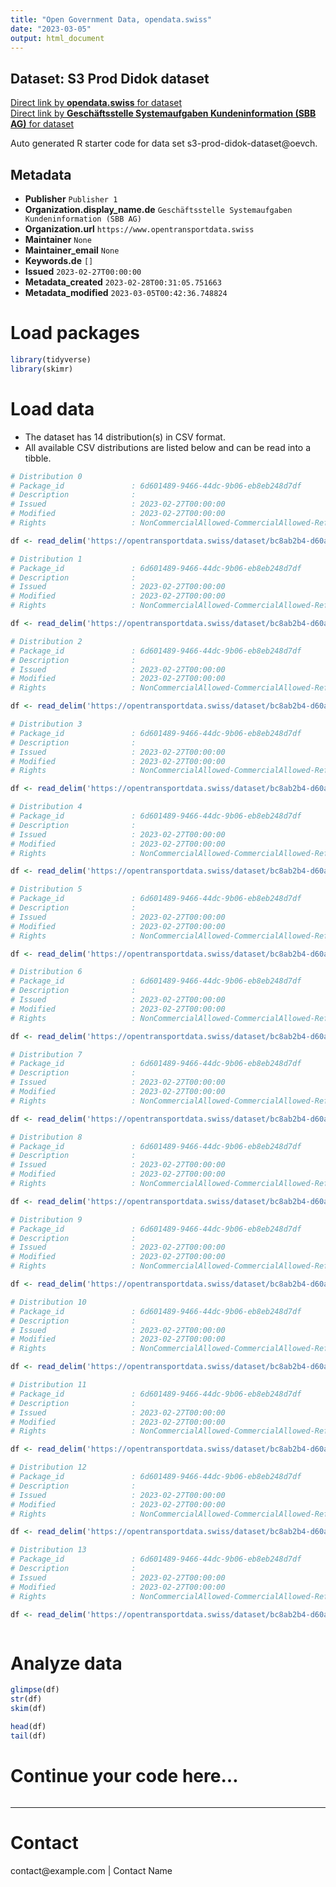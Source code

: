 ```yaml
---
title: "Open Government Data, opendata.swiss"
date: "2023-03-05"
output: html_document
---
```


## Dataset: S3 Prod Didok dataset



[Direct link by **opendata.swiss** for dataset](https://opendata.swiss/de/dataset/s3-prod-didok-dataset)<br>
[Direct link by **Geschäftsstelle Systemaufgaben Kundeninformation (SBB AG)** for dataset](https://opentransportdata.swiss/dataset/s3-prod-didok-dataset)

Auto generated R starter code for data set s3-prod-didok-dataset@oevch.

## Metadata

- **Publisher** `Publisher 1`
- **Organization.display_name.de** `Geschäftsstelle Systemaufgaben Kundeninformation (SBB AG)`
- **Organization.url** `https://www.opentransportdata.swiss`
- **Maintainer** `None`
- **Maintainer_email** `None`
- **Keywords.de** `[]`
- **Issued** `2023-02-27T00:00:00`
- **Metadata_created** `2023-02-28T00:31:05.751663`
- **Metadata_modified** `2023-03-05T00:42:36.748824`


# Load packages

```r

library(tidyverse)
library(skimr)

```

# Load data

-   The dataset has 14 distribution(s) in CSV format.
-   All available CSV distributions are listed below and can be read into a tibble.

```r

# Distribution 0
# Package_id               : 6d601489-9466-44dc-9b06-eb8eb248d7df
# Description              : 
# Issued                   : 2023-02-27T00:00:00
# Modified                 : 2023-02-27T00:00:00
# Rights                   : NonCommercialAllowed-CommercialAllowed-ReferenceRequired

df <- read_delim('https://opentransportdata.swiss/dataset/bc8ab2b4-d60a-4ba3-ae6f-427cecac9eb4/resource/01506b05-5039-4ec1-8151-c136a9769f5c/download/verkehrspunktelemente_actualdate.csv')

# Distribution 1
# Package_id               : 6d601489-9466-44dc-9b06-eb8eb248d7df
# Description              : 
# Issued                   : 2023-02-27T00:00:00
# Modified                 : 2023-02-27T00:00:00
# Rights                   : NonCommercialAllowed-CommercialAllowed-ReferenceRequired

df <- read_delim('https://opentransportdata.swiss/dataset/bc8ab2b4-d60a-4ba3-ae6f-427cecac9eb4/resource/a082c091-5d9a-4096-b2e3-17f2b14ec261/download/prm_info_desks.csv')

# Distribution 2
# Package_id               : 6d601489-9466-44dc-9b06-eb8eb248d7df
# Description              : 
# Issued                   : 2023-02-27T00:00:00
# Modified                 : 2023-02-27T00:00:00
# Rights                   : NonCommercialAllowed-CommercialAllowed-ReferenceRequired

df <- read_delim('https://opentransportdata.swiss/dataset/bc8ab2b4-d60a-4ba3-ae6f-427cecac9eb4/resource/90d2663a-7aec-44c8-981f-215e4c2ae54c/download/prm_ticket_counters.csv')

# Distribution 3
# Package_id               : 6d601489-9466-44dc-9b06-eb8eb248d7df
# Description              : 
# Issued                   : 2023-02-27T00:00:00
# Modified                 : 2023-02-27T00:00:00
# Rights                   : NonCommercialAllowed-CommercialAllowed-ReferenceRequired

df <- read_delim('https://opentransportdata.swiss/dataset/bc8ab2b4-d60a-4ba3-ae6f-427cecac9eb4/resource/a096a223-6c06-4a87-8300-215e3b512db0/download/prm_stop_places.csv')

# Distribution 4
# Package_id               : 6d601489-9466-44dc-9b06-eb8eb248d7df
# Description              : 
# Issued                   : 2023-02-27T00:00:00
# Modified                 : 2023-02-27T00:00:00
# Rights                   : NonCommercialAllowed-CommercialAllowed-ReferenceRequired

df <- read_delim('https://opentransportdata.swiss/dataset/bc8ab2b4-d60a-4ba3-ae6f-427cecac9eb4/resource/76f59a8c-5200-4331-a998-d122f30b3193/download/prm_parking_lots.csv')

# Distribution 5
# Package_id               : 6d601489-9466-44dc-9b06-eb8eb248d7df
# Description              : 
# Issued                   : 2023-02-27T00:00:00
# Modified                 : 2023-02-27T00:00:00
# Rights                   : NonCommercialAllowed-CommercialAllowed-ReferenceRequired

df <- read_delim('https://opentransportdata.swiss/dataset/bc8ab2b4-d60a-4ba3-ae6f-427cecac9eb4/resource/c56e2f91-3686-416d-bae6-7c60f6c71ef5/download/prm_platforms.csv')

# Distribution 6
# Package_id               : 6d601489-9466-44dc-9b06-eb8eb248d7df
# Description              : 
# Issued                   : 2023-02-27T00:00:00
# Modified                 : 2023-02-27T00:00:00
# Rights                   : NonCommercialAllowed-CommercialAllowed-ReferenceRequired

df <- read_delim('https://opentransportdata.swiss/dataset/bc8ab2b4-d60a-4ba3-ae6f-427cecac9eb4/resource/135115c2-f2e1-4a1f-a00a-965b8d41e612/download/dienststellen_full.csv')

# Distribution 7
# Package_id               : 6d601489-9466-44dc-9b06-eb8eb248d7df
# Description              : 
# Issued                   : 2023-02-27T00:00:00
# Modified                 : 2023-02-27T00:00:00
# Rights                   : NonCommercialAllowed-CommercialAllowed-ReferenceRequired

df <- read_delim('https://opentransportdata.swiss/dataset/bc8ab2b4-d60a-4ba3-ae6f-427cecac9eb4/resource/e65ec131-52ff-4ee2-b017-59551e49dfe6/download/dienststellen_future_timetable.csv')

# Distribution 8
# Package_id               : 6d601489-9466-44dc-9b06-eb8eb248d7df
# Description              : 
# Issued                   : 2023-02-27T00:00:00
# Modified                 : 2023-02-27T00:00:00
# Rights                   : NonCommercialAllowed-CommercialAllowed-ReferenceRequired

df <- read_delim('https://opentransportdata.swiss/dataset/bc8ab2b4-d60a-4ba3-ae6f-427cecac9eb4/resource/067fd00c-a618-43d6-bdbd-113e250cdc54/download/prm_toilets.csv')

# Distribution 9
# Package_id               : 6d601489-9466-44dc-9b06-eb8eb248d7df
# Description              : 
# Issued                   : 2023-02-27T00:00:00
# Modified                 : 2023-02-27T00:00:00
# Rights                   : NonCommercialAllowed-CommercialAllowed-ReferenceRequired

df <- read_delim('https://opentransportdata.swiss/dataset/bc8ab2b4-d60a-4ba3-ae6f-427cecac9eb4/resource/0d56d0aa-3838-4a58-8da5-9a2415067f40/download/dienststellen_actualdate.csv')

# Distribution 10
# Package_id               : 6d601489-9466-44dc-9b06-eb8eb248d7df
# Description              : 
# Issued                   : 2023-02-27T00:00:00
# Modified                 : 2023-02-27T00:00:00
# Rights                   : NonCommercialAllowed-CommercialAllowed-ReferenceRequired

df <- read_delim('https://opentransportdata.swiss/dataset/bc8ab2b4-d60a-4ba3-ae6f-427cecac9eb4/resource/afcec3a4-02d9-4d6a-9b12-79864407dc5c/download/prm_connections.csv')

# Distribution 11
# Package_id               : 6d601489-9466-44dc-9b06-eb8eb248d7df
# Description              : 
# Issued                   : 2023-02-27T00:00:00
# Modified                 : 2023-02-27T00:00:00
# Rights                   : NonCommercialAllowed-CommercialAllowed-ReferenceRequired

df <- read_delim('https://opentransportdata.swiss/dataset/bc8ab2b4-d60a-4ba3-ae6f-427cecac9eb4/resource/53cccc9e-7b4f-484a-8ca1-bcd49ceedd9f/download/verkehrspunktelemente_full.csv')

# Distribution 12
# Package_id               : 6d601489-9466-44dc-9b06-eb8eb248d7df
# Description              : 
# Issued                   : 2023-02-27T00:00:00
# Modified                 : 2023-02-27T00:00:00
# Rights                   : NonCommercialAllowed-CommercialAllowed-ReferenceRequired

df <- read_delim('https://opentransportdata.swiss/dataset/bc8ab2b4-d60a-4ba3-ae6f-427cecac9eb4/resource/7c586b83-5469-4867-87d0-80f6db99f31d/download/prm_reference_points.csv')

# Distribution 13
# Package_id               : 6d601489-9466-44dc-9b06-eb8eb248d7df
# Description              : 
# Issued                   : 2023-02-27T00:00:00
# Modified                 : 2023-02-27T00:00:00
# Rights                   : NonCommercialAllowed-CommercialAllowed-ReferenceRequired

df <- read_delim('https://opentransportdata.swiss/dataset/bc8ab2b4-d60a-4ba3-ae6f-427cecac9eb4/resource/a39ee1bb-8541-499d-837c-fa6c9696457b/download/go-liste.csv')



```

# Analyze data

```r

glimpse(df)
str(df)
skim(df)

head(df)
tail(df)

```

# Continue your code here...

```r

```

------------------------------------------------------------------------

# Contact

contact@example.com | Contact Name
